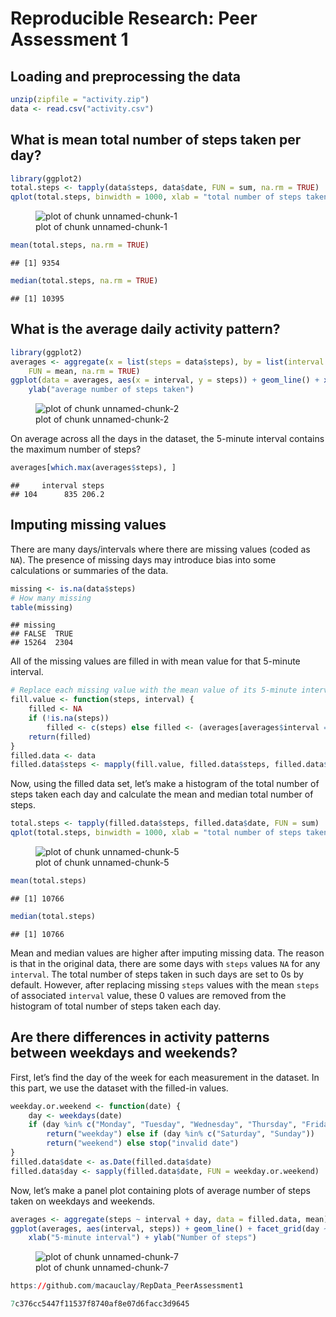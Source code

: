 

# Reproducible Research: Peer Assessment 1

## Loading and preprocessing the data

```r
unzip(zipfile = "activity.zip")
data <- read.csv("activity.csv")
```


## What is mean total number of steps taken per day?

```r
library(ggplot2)
total.steps <- tapply(data$steps, data$date, FUN = sum, na.rm = TRUE)
qplot(total.steps, binwidth = 1000, xlab = "total number of steps taken each day")
```

![plot of chunk unnamed-chunk-1](figure/daily.jpeg) 

```r
mean(total.steps, na.rm = TRUE)
```

```
## [1] 9354
```

```r
median(total.steps, na.rm = TRUE)
```

```
## [1] 10395
```


## What is the average daily activity pattern?

```r
library(ggplot2)
averages <- aggregate(x = list(steps = data$steps), by = list(interval = data$interval), 
    FUN = mean, na.rm = TRUE)
ggplot(data = averages, aes(x = interval, y = steps)) + geom_line() + xlab("5-minute interval") + 
    ylab("average number of steps taken")
```

![plot of chunk unnamed-chunk-2](figure/histogram-1.jpeg) 


On average across all the days in the dataset, the 5-minute interval contains
the maximum number of steps?

```r
averages[which.max(averages$steps), ]
```

```
##     interval steps
## 104      835 206.2
```


## Imputing missing values

There are many days/intervals where there are missing values (coded as `NA`). The presence of missing days may introduce bias into some calculations or summaries of the data.


```r
missing <- is.na(data$steps)
# How many missing
table(missing)
```

```
## missing
## FALSE  TRUE 
## 15264  2304
```


All of the missing values are filled in with mean value for that 5-minute
interval.


```r
# Replace each missing value with the mean value of its 5-minute interval
fill.value <- function(steps, interval) {
    filled <- NA
    if (!is.na(steps)) 
        filled <- c(steps) else filled <- (averages[averages$interval == interval, "steps"])
    return(filled)
}
filled.data <- data
filled.data$steps <- mapply(fill.value, filled.data$steps, filled.data$interval)
```

Now, using the filled data set, let's make a histogram of the total number of steps taken each day and calculate the mean and median total number of steps.


```r
total.steps <- tapply(filled.data$steps, filled.data$date, FUN = sum)
qplot(total.steps, binwidth = 1000, xlab = "total number of steps taken each day")
```

![plot of chunk unnamed-chunk-5](figure/histogram_no_NAs-1.jpeg) 

```r
mean(total.steps)
```

```
## [1] 10766
```

```r
median(total.steps)
```

```
## [1] 10766
```


Mean and median values are higher after imputing missing data. The reason is
that in the original data, there are some days with `steps` values `NA` for 
any `interval`. The total number of steps taken in such days are set to 0s by
default. However, after replacing missing `steps` values with the mean `steps`
of associated `interval` value, these 0 values are removed from the histogram
of total number of steps taken each day.

## Are there differences in activity patterns between weekdays and weekends?
First, let's find the day of the week for each measurement in the dataset. In
this part, we use the dataset with the filled-in values.


```r
weekday.or.weekend <- function(date) {
    day <- weekdays(date)
    if (day %in% c("Monday", "Tuesday", "Wednesday", "Thursday", "Friday")) 
        return("weekday") else if (day %in% c("Saturday", "Sunday")) 
        return("weekend") else stop("invalid date")
}
filled.data$date <- as.Date(filled.data$date)
filled.data$day <- sapply(filled.data$date, FUN = weekday.or.weekend)
```


Now, let's make a panel plot containing plots of average number of steps taken
on weekdays and weekends.

```r
averages <- aggregate(steps ~ interval + day, data = filled.data, mean)
ggplot(averages, aes(interval, steps)) + geom_line() + facet_grid(day ~ .) + 
    xlab("5-minute interval") + ylab("Number of steps")
```

![plot of chunk unnamed-chunk-7](figure/weekend_comparison.jpeg) 

```r
https://github.com/macauclay/RepData_PeerAssessment1

7c376cc5447f11537f8740af8e07d6facc3d9645
```
